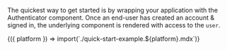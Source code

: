 
The quickest way to get started is by wrapping your application with the Authenticator component.
Once an end-user has created an account & signed in, the underlying component is rendered with access to the `user`.

<Fragment>
  {({ platform }) => import(`./quick-start-example.${platform}.mdx`)}
</Fragment>

